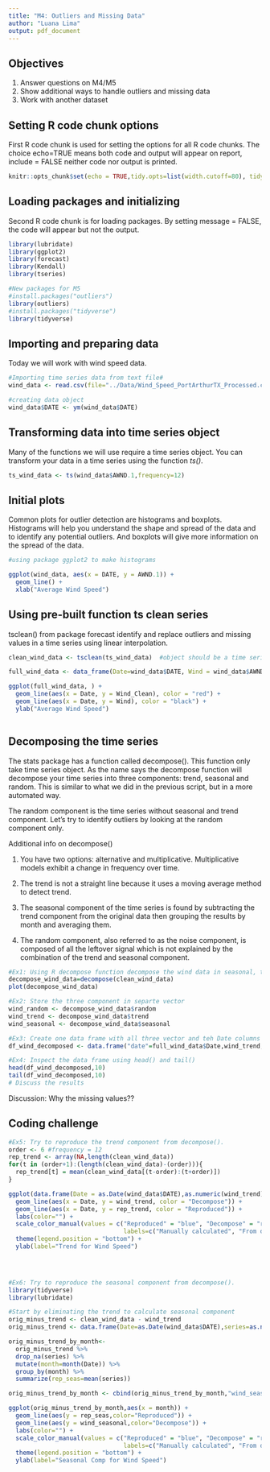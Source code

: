 ```yaml
---
title: "M4: Outliers and Missing Data"
author: "Luana Lima"
output: pdf_document
---
```


## Objectives
1. Answer questions on M4/M5
2. Show additional ways to handle outliers and missing data
3. Work with another dataset

## Setting R code chunk options

First R code chunk is used for setting the options for all R code chunks. The choice echo=TRUE means both code and output will appear on report, include = FALSE neither code nor output is printed.

```r
knitr::opts_chunk$set(echo = TRUE,tidy.opts=list(width.cutoff=80), tidy=FALSE) 
```

## Loading packages and initializing

Second R code chunk is for loading packages. By setting message = FALSE, the code will appear but not the output. 

```r
library(lubridate)
library(ggplot2)
library(forecast)
library(Kendall)
library(tseries)

#New packages for M5
#install.packages("outliers")
library(outliers)
#install.packages("tidyverse")
library(tidyverse)

```

## Importing and preparing data

Today we will work with wind speed data. 

```r

#Importing time series data from text file#
wind_data <- read.csv(file="../Data/Wind_Speed_PortArthurTX_Processed.csv",header=TRUE,stringsAsFactors = TRUE)

#creating data object
wind_data$DATE <- ym(wind_data$DATE)

```


## Transforming data into time series object

Many of the functions we will use require a time series object. You can transform your data in a time series using the function *ts()*. 

```r
ts_wind_data <- ts(wind_data$AWND.1,frequency=12) 

```

## Initial plots

Common plots for outlier detection are histograms and boxplots. Histograms will help you understand the shape and spread of the data and to identify any potential outliers. And boxplots will give more information on the spread of the data. 

```r
#using package ggplot2 to make histograms

ggplot(wind_data, aes(x = DATE, y = AWND.1)) +
  geom_line() +
  xlab("Average Wind Speed") 

```
## Using pre-built function ts clean series

tsclean() from package forecast identify and replace outliers and missing values in a time series using linear interpolation.

```r

clean_wind_data <- tsclean(ts_wind_data)  #object should be a time series

full_wind_data <- data_frame(Date=wind_data$DATE, Wind = wind_data$AWND.1, Wind_Clean = as.numeric(clean_wind_data))

ggplot(full_wind_data, ) +
  geom_line(aes(x = Date, y = Wind_Clean), color = "red") +
  geom_line(aes(x = Date, y = Wind), color = "black") +
  ylab("Average Wind Speed") 
  

```


## Decomposing the time series

The stats package has a function called decompose(). This function only take time series object. As the name says the decompose function will decompose your time series into three components: trend, seasonal and random. This is similar to what we did in the previous script, but in a more automated way. 

The random component is the time series without seasonal and trend component. Let's try to identify outliers by looking at the random component only.

Additional info on decompose()

1) You have two options: alternative and multiplicative. Multiplicative models exhibit a change in frequency over time.

2) The trend is not a straight line because it uses a moving average method to detect trend. 

3) The seasonal component of the time series is found by subtracting the trend component from the original data then grouping the results by month and averaging them. 

4) The random component, also referred to as the noise component, is composed of all the leftover signal which is not explained by the combination of the trend and seasonal component. 

```r
#Ex1: Using R decompose function decompose the wind data in seasonal, trend and randamo
decompose_wind_data=decompose(clean_wind_data)
plot(decompose_wind_data)

#Ex2: Store the three component in separte vector
wind_random <- decompose_wind_data$random   
wind_trend <- decompose_wind_data$trend
wind_seasonal <- decompose_wind_data$seasonal   

#Ex3: Create one data frame with all three vector and teh Date columns from wind_data
df_wind_decomposed <- data.frame("date"=full_wind_data$Date,wind_trend,wind_seasonal,wind_random)

#Ex4: Inspect the data frame using head() and tail()
head(df_wind_decomposed,10)
tail(df_wind_decomposed,10)
# Discuss the results
```

Discussion: Why the missing values?? 

## Coding challenge

```r
#Ex5: Try to reproduce the trend component from decompose().
order <- 6 #frequency = 12
rep_trend <- array(NA,length(clean_wind_data))
for(t in (order+1):(length(clean_wind_data)-(order))){
  rep_trend[t] = mean(clean_wind_data[(t-order):(t+order)])
}

ggplot(data.frame(Date = as.Date(wind_data$DATE),as.numeric(wind_trend), as.numeric(rep_trend))) +
  geom_line(aes(x = Date, y = wind_trend, color = "Decompose")) +
  geom_line(aes(x = Date, y = rep_trend, color = "Reproduced")) +
  labs(color="") +
  scale_color_manual(values = c("Reproduced" = "blue", "Decompose" = "red"),
                                labels=c("Manually calculated", "From decompose function")) +
  theme(legend.position = "bottom") +
  ylab(label="Trend for Wind Speed") 

  


#Ex6: Try to reproduce the seasonal component from decompose().
library(tidyverse)
library(lubridate)

#Start by eliminating the trend to calculate seasonal component
orig_minus_trend <- clean_wind_data - wind_trend
orig_minus_trend <- data.frame(Date=as.Date(wind_data$DATE),series=as.numeric(orig_minus_trend))

orig_minus_trend_by_month<-
  orig_minus_trend %>% 
  drop_na(series) %>% 
  mutate(month=month(Date)) %>% 
  group_by(month) %>% 
  summarize(rep_seas=mean(series)) 

orig_minus_trend_by_month <- cbind(orig_minus_trend_by_month,"wind_seasonal" = wind_seasonal[1:12])

ggplot(orig_minus_trend_by_month,aes(x = month)) +
  geom_line(aes(y = rep_seas,color="Reproduced")) +
  geom_line(aes(y = wind_seasonal,color="Decompose")) +
  labs(color="") +
  scale_color_manual(values = c("Reproduced" = "blue", "Decompose" = "red"),
                                labels=c("Manually calculated", "From decompose function")) +
  theme(legend.position = "bottom") +
  ylab(label="Seasonal Comp for Wind Speed") 

```

